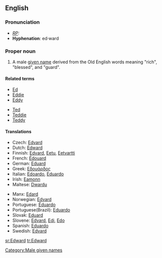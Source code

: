 ==English==

===Pronunciation===
* ''[[RP]]:'' {{IPA|/'edwəd/}}
* '''Hyphenation''': ed&middot;ward

===Proper noun===
{{wikipedia}}
{{en-proper noun}}
# A male [[given name]] derived from the Old English words meaning "rich", "blessed", and "guard". 

====Related terms====
{{top2}}
*[[Ed]]
*[[Eddie]]
*[[Eddy]]
{{mid2}}
*[[Ted]]
*[[Teddie]]
*[[Teddy]]
{{bottom2}}

====Translations====
{{trans-top|male given name}}<!-- origin? -->
*Czech: [[Edvard]] {{m}}
*Dutch: [[#Dutch|Edward]] {{m}}
*Finnish: [[Edvard]], [[Eetu]], [[Eetvartti]]
*French: [[Édouard]] {{m}}
*German: [[Eduard]] {{m}}
*Greek: [[Εδουάρδος]]
*Italian: [[Edoardo]], [[Eduardo]] {{m}}
*Irish: [[Eamonn]] {{m}}
*Maltese: [[Dwardu]]
{{trans-mid}}
*Manx: [[Edard]]
*Norwegian: [[Edvard]]
*Portuguese: [[Éduardo]] {{m}}
*Portuguese(Brazil): [[Eduardo]] {{m}}
*Slovak: [[Eduard#Slovak|Eduard]] {{m}}
*Slovene: [[Edvard]], [[Edi]], [[Edo]]
*Spanish: [[Eduardo]] {{m}}
*Swedish: [[Edvard]]
{{trans-bottom}}

[[Category:Male given names]]

[[sr:Edward]]
[[tr:Edward]]